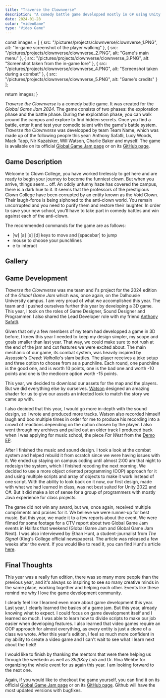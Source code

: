 ```yaml
---
title: "Traverse the Clownverse"
description: "A comedy battle game developped mostly in C# using Unity for the Global Game Jam 2024"
date: 2024-01-28
color: "videoGame"
type: "Video Game"
---
```

  const images = [
    { src: "/pictures/projects/clownverse/clownverse_1.PNG", alt: "In-game screenshot of the player walking" },
    { src: "/pictures/projects/clownverse/clownverse_2.PNG", alt: "Game's main menu" },
    { src: "/pictures/projects/clownverse/clownverse_3.PNG", alt: "Screenshot taken from the in-game lore" },
    { src: "/pictures/projects/clownverse/clownverse_4.PNG", alt: "Screenshot taken during a combat" },
    { src: "/pictures/projects/clownverse/clownverse_5.PNG", alt: "Game's credits" }
  ];

  return images;
}

*Traverse the Clownverse* is a comedy battle game. It was created for the *Global Game Jam 2024*. The game consists of two
phases: the exploration phase and the battle phase. During the exploration phase, you can walk around the campus and explore
to find hidden secrets. Once you find a battle, enter it and test your comedic talent with the game's battle system. *Traverse
the Clownverse* was developped by team Team Name, which was made up of the following people this year: Anthony Safatli, Lucy Woods,
Mack Tapp, Nir Kazatsker, Will Watson, Charlie Baker and myself. The game is available on its official
<a href="https://globalgamejam.org/games/2024/team-name-7" target="_blank">Global Game Jam page</a> or on its
<a href="https://github.com/Sp0k/Clownverse" target="_blank">GitHub page</a>.

## Game Description

Welcome to Clown College, you have worked tirelessly to get here and are ready to begin your journey to become the funniest clown. But
when you arrive, things seem... off. An oddly unfunny haze has covered the campus, there is a dark hue to it. It seems that the
professors of the prestigious Clown College have been corrupted by an entity known as the Void Clown. Their laugh-force is being siphoned
to the anti-clown world. You remain uncorrupted and you need to purify them and restore their laughter. In order to save your new school,
you'll have to take part in comedy battles and win against each of the anti-clown.

The recommended commands for the game are as follows:
- [w] [a] [s] [d] keys to move and [spacebar] to jump
- mouse to choose your punchlines
- e to interact

## Gallery

<Gallery images={imgArray()} client:load />

## Game Development

*Traverse the Clownverse* was me team and I's project for the 2024 edition of the *Global Game Jam* which was, once again, on the
Dalhousie University campus. I am very proud of what we accomplished this year. The team and I pushed ourselves further this year by
developing a 3D game. This year, I took on the roles of Game Designer, Sound Designer and Programmer. I also shared the Lead Developer role
with my friend <a href="https://github.com/AnthonySafatli" target="_blank">Anthony Safatli</a>.

Given that only a few members of my team had developped a game in 3D before, I knew this year I needed to keep my design simpler, my scope
and goals smaller than last year. That way, we could make sure to not rush at the end of the jam and cut features we were excited about. The
main mechanic of our game, its combat system, was heavily inspired by *Assassin's Creed: Valhalla*'s slam battles. The player receives a joke
setup and three option to choose from as a punchline. Each round, one punchline is the good one, and is worth 10 points, one is the bad one
and worth -10 points and one is the mediocre option worth -15 points.

This year, we decided to download our assets for the map and the players. But we did everything else by ourselves.
<a href="https://github.com/watson-disambiguation" target="_blank">Watson</a> designed an amazing shader for us to give our assets an infected
look to match the story we came up with.

I also decided that this year, I would go more in-depth with the sound design, so I wrote and produced more tracks. Watson also recorded
himself laugh and boo multiple times in order for me to produce his recording into a crowd of reactions depending on the option chosen by the
player. I also went through my archives and pulled out an older track I produced back when I was applying for music school, the piece *Far West*
from the <a href="/projects/demo-ep">Demo EP</a>.

After I finished the music and sound design. I took a look at the combat system and helped rebuild it from scratch since we were having issues
with it. We ended up staying on campus coding until almost 2:00 am that night to redesign the system, which I finished recoding the next
morning. We decided to use a more object oriented programming (OOP) approach for it and using multiple scripts and array of objects to make it
work instead of one script. With the ability to look back on it now, our first design, made with what we had learned in class, was not best 
suited for Unity 2022 and C#. But it did make a lot of sense for a group of programmers with mostly Java experience for class projects.

The game did not win any award, but we, once again, received multiple compliments and praises for it. We believe we were runner-up for best music.
But this year, we made it to a few reports about the event. We were filmed for some footage for a CTV report about two Global Game Jam events in
Halifax that weekend (Global Game Jam and Global Game Jam Next). I was also interviewed by Ethan Hunt, a student-journalist from *The Signal*
(King's College official newspapers). The article was released a few weeks after the event. If you would like to read it, you can find Hunt's
article <a href="https://signalhfx.ca/even-novices-can-thrive-at-video-game-creator-challenge/" target="_blank">here</a>.

## Final Thoughts

This year was a really fun edition, there was so many more people than the previous year, and it's always so inspiring to see so many creative minds
in the same place, working together and helping each other. Events like these remind me why I love the game development community.

I clearly feel like I learned even more about game development this year. Last year, I clearly learned the basics of a game jam. But this year,
already knowing what to expect. I could focus on game development itself and I learned so much. I was able to learn how to divide scripts to
make our job easier when developing features. I also learned that video games require an OOP approach for almost everything, as every entity is
just a clone of a class we wrote. After this year's edition, I feel so much more confident in my ability to create a video game and I can't wait
to see what I learn next about the field!

I would like to finish by thanking the mentors that were there helping us through the weekedn as well as *ShiftKey Lab* and Dr. Rina Wehbe for 
organizing the whole event for us again this year. I am looking forward to the next one.

Again, if you would like to checkout the game yourself, you can find it on its official 
<a href="https://globalgamejam.org/games/2024/team-name-7" target="_blank">Global Game Jam page</a> or on its
<a href="https://github.com/Sp0k/Clownverse" target="_blank">GitHub page</a>. Github will have the most updated versions with bugfixes.
